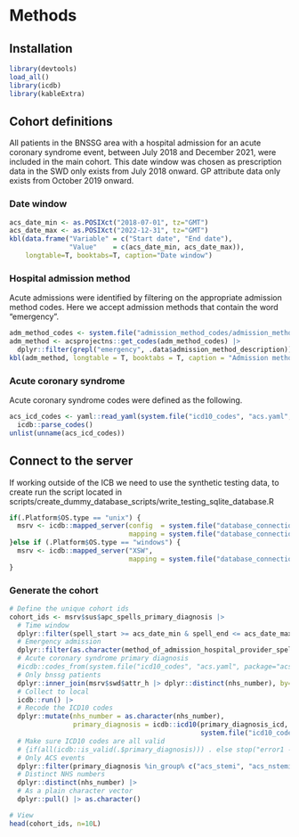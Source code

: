 # Methods

## Installation

```r
library(devtools)
load_all()
library(icdb)
library(kableExtra)
```

## Cohort definitions

All patients in the BNSSG area with a hospital admission for an acute coronary syndrome event,
between July 2018 and December 2021, were included in the main cohort. This date window was chosen
as prescription data in the SWD only exists from July 2018 onward. GP attribute data only exists
from October 2019 onward.

### Date window

```r
acs_date_min <- as.POSIXct("2018-07-01", tz="GMT")
acs_date_max <- as.POSIXct("2022-12-31", tz="GMT")
kbl(data.frame("Variable" = c("Start date", "End date"), 
               "Value"    = c(acs_date_min, acs_date_max)), 
    longtable=T, booktabs=T, caption="Date window")
```

### Hospital admission method

Acute admissions were identified by filtering on the appropriate admission method codes. Here we accept admission methods that contain the word "emergency".

```r
adm_method_codes <- system.file("admission_method_codes/admission_method_codes.csv", package="acsprojectns")
adm_method <- acsprojectns::get_codes(adm_method_codes) |>
  dplyr::filter(grepl("emergency", .data$admission_method_description))
kbl(adm_method, longtable = T, booktabs = T, caption = "Admission methods")
```

### Acute coronary syndrome

Acute coronary syndrome codes were defined as the following.

```r
acs_icd_codes <- yaml::read_yaml(system.file("icd10_codes", "acs.yaml", package="acsprojectns")) |>
  icdb::parse_codes()
unlist(unname(acs_icd_codes))
```

## Connect to the server
If working outside of the ICB we need to use the synthetic testing data, to create run the script located in scripts/create_dummy_database_scripts/write_testing_sqlite_database.R
```r
if(.Platform$OS.type == "unix") {
  msrv <- icdb::mapped_server(config  = system.file("database_connections", "home", "mysql.yaml", package="acsprojectns"), 
                              mapping = system.file("database_connections", "home", "mapping.yaml", package="acsprojectns"))
}else if (.Platform$OS.type == "windows") {
  msrv <- icdb::mapped_server("XSW", 
                              mapping = system.file("database_connections", "work", "mapping.yaml", package="acsprojectns"))
}
```

### Generate the cohort
```r
# Define the unique cohort ids
cohort_ids <- msrv$sus$apc_spells_primary_diagnosis |>
  # Time window
  dplyr::filter(spell_start >= acs_date_min & spell_end <= acs_date_max) |>
  # Emergency admission
  dplyr::filter(as.character(method_of_admission_hospital_provider_spell) %in% !!adm_method$admission_method_code) |>
  # Acute coronary syndrome primary diagnosis
  #icdb::codes_from(system.file("icd10_codes", "acs.yaml", package="acsprojectns"), primary_diagnosis_icd) |>
  # Only bnssg patients
  dplyr::inner_join(msrv$swd$attr_h |> dplyr::distinct(nhs_number), by="nhs_number") |>
  # Collect to local
  icdb::run() |>
  # Recode the ICD10 codes
  dplyr::mutate(nhs_number = as.character(nhs_number), 
                primary_diagnosis = icdb::icd10(primary_diagnosis_icd, 
                                                system.file("icd10_codes", "icd10_ns.yaml", package="acsprojectns"))) %>%
  # Make sure ICD10 codes are all valid
  # {if(all(icdb::is_valid(.$primary_diagnosis))) . else stop("error1 - couldn't parse all the ICD codes")} |>
  # Only ACS events
  dplyr::filter(primary_diagnosis %in_group% c("acs_stemi", "acs_nstemi", "acs_unstable_angina")) |>
  # Distinct NHS numbers
  dplyr::distinct(nhs_number) |>
  # As a plain character vector
  dplyr::pull() |> as.character()

# View
head(cohort_ids, n=10L)
```
